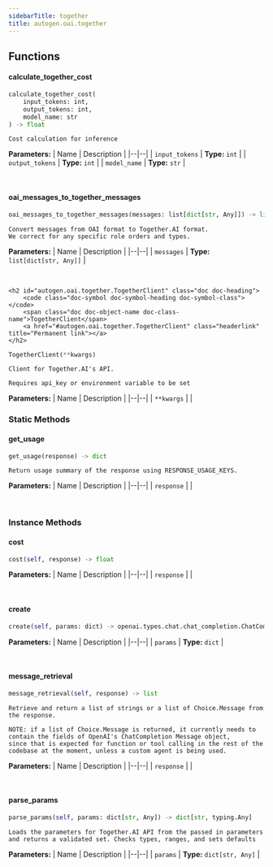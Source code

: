 ```yaml
---
sidebarTitle: together
title: autogen.oai.together
---
```


## Functions

<code class="doc-symbol doc-symbol-heading doc-symbol-function"></code>
#### calculate_together_cost
<a href="#autogen.oai.together..calculate_together_cost" class="headerlink" title="Permanent link"></a>

```python
calculate_together_cost(
    input_tokens: int,
    output_tokens: int,
    model_name: str
) -> float
```

    Cost calculation for inference

<b>Parameters:</b>
| Name | Description |
|--|--|
| `input_tokens` | **Type:** `int` |
| `output_tokens` | **Type:** `int` |
| `model_name` | **Type:** `str` |

<br />

<code class="doc-symbol doc-symbol-heading doc-symbol-function"></code>
#### oai_messages_to_together_messages
<a href="#autogen.oai.together..oai_messages_to_together_messages" class="headerlink" title="Permanent link"></a>

```python
oai_messages_to_together_messages(messages: list[dict[str, Any]]) -> list[dict[str, typing.Any]]
```

    Convert messages from OAI format to Together.AI format.
    We correct for any specific role orders and types.

<b>Parameters:</b>
| Name | Description |
|--|--|
| `messages` | **Type:** `list[dict[str, Any]]` |

<br />

    <h2 id="autogen.oai.together.TogetherClient" class="doc doc-heading">
        <code class="doc-symbol doc-symbol-heading doc-symbol-class"></code>
        <span class="doc doc-object-name doc-class-name">TogetherClient</span>
        <a href="#autogen.oai.together.TogetherClient" class="headerlink" title="Permanent link"></a>
    </h2>

```python
TogetherClient(**kwargs)
```

    Client for Together.AI's API.
    
    Requires api_key or environment variable to be set

<b>Parameters:</b>
| Name | Description |
|--|--|
| `**kwargs` |  |

### Static Methods

<code class="doc-symbol doc-symbol-heading doc-symbol-method"></code>
#### get_usage
<a href="#autogen.oai.together.TogetherClient.get_usage" class="headerlink" title="Permanent link"></a>

```python
get_usage(response) -> dict
```

    Return usage summary of the response using RESPONSE_USAGE_KEYS.

<b>Parameters:</b>
| Name | Description |
|--|--|
| `response` |  |

<br />

### Instance Methods

<code class="doc-symbol doc-symbol-heading doc-symbol-method"></code>
#### cost
<a href="#autogen.oai.together.TogetherClient.cost" class="headerlink" title="Permanent link"></a>

```python
cost(self, response) -> float
```

    

<b>Parameters:</b>
| Name | Description |
|--|--|
| `response` |  |

<br />

<code class="doc-symbol doc-symbol-heading doc-symbol-method"></code>
#### create
<a href="#autogen.oai.together.TogetherClient.create" class="headerlink" title="Permanent link"></a>

```python
create(self, params: dict) -> openai.types.chat.chat_completion.ChatCompletion
```

    

<b>Parameters:</b>
| Name | Description |
|--|--|
| `params` | **Type:** `dict` |

<br />

<code class="doc-symbol doc-symbol-heading doc-symbol-method"></code>
#### message_retrieval
<a href="#autogen.oai.together.TogetherClient.message_retrieval" class="headerlink" title="Permanent link"></a>

```python
message_retrieval(self, response) -> list
```

    Retrieve and return a list of strings or a list of Choice.Message from the response.
    
    NOTE: if a list of Choice.Message is returned, it currently needs to contain the fields of OpenAI's ChatCompletion Message object,
    since that is expected for function or tool calling in the rest of the codebase at the moment, unless a custom agent is being used.

<b>Parameters:</b>
| Name | Description |
|--|--|
| `response` |  |

<br />

<code class="doc-symbol doc-symbol-heading doc-symbol-method"></code>
#### parse_params
<a href="#autogen.oai.together.TogetherClient.parse_params" class="headerlink" title="Permanent link"></a>

```python
parse_params(self, params: dict[str, Any]) -> dict[str, typing.Any]
```

    Loads the parameters for Together.AI API from the passed in parameters and returns a validated set. Checks types, ranges, and sets defaults

<b>Parameters:</b>
| Name | Description |
|--|--|
| `params` | **Type:** `dict[str, Any]` |

<br />